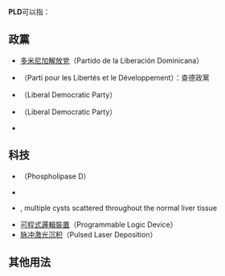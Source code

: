 '''PLD'''可以指：

==政黨==
* [[多米尼加解放党|多米尼加解放党]]（Partido de la Liberación Dominicana）
* {{tsl|en|Party for Liberties and Development|自由與發展黨}}（Parti pour les Libertés et le Développement）：查德政黨
* {{tsl|en|Liberal Democratic Party (Angola)|自由民主黨 (安哥拉)|自由民主黨（安哥拉）}}（Liberal Democratic Party）
* {{tsl|en|Liberal Democratic Party (Romania)|自由民主黨 (羅馬尼亞)|自由民主黨（羅馬尼亞）}}（Liberal Democratic Party）
* {{tsl|en|Liberal Democratic Pole||Liberal Democratic Pole}}

==科技==
* {{tsl|en|Phospholipase D|磷脂酶D}}（Phospholipase D）
* {{tsl|en|PLD Space||PLD Space}}
* {{tsl|en|Polycystic Liver Disease||Polycystic Liver Disease}}, multiple cysts scattered throughout the normal liver tissue
* [[可程式邏輯裝置|可程式邏輯裝置]]（Programmable Logic Device）
* [[脉冲激光沉积|脉冲激光沉积]]（Pulsed Laser Deposition）

==其他用法==
{{Disambiguation}}